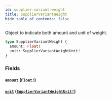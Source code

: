 ```yaml
---
id: supplier-variant-weight
title: SupplierVariantWeight
hide_table_of_contents: false
---
```



Object to indicate both amount and unit of weight.

```graphql
type SupplierVariantWeight {
  amount: Float!
  unit: SupplierVariantWeightUnit!
}
```


### Fields

#### [`amount`](#) ([`Float!`](/supply/api/graphql-admin/reference/scalars/float))




#### [`unit`](#) ([`SupplierVariantWeightUnit!`](/supply/api/graphql-admin/reference/enums/supplier-variant-weight-unit))






